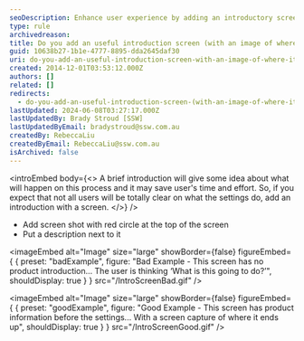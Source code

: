 ```yaml
---
seoDescription: Enhance user experience by adding an introductory screen with a screenshot and description, providing insight into the settings process and its purpose.
type: rule
archivedreason:
title: Do you add an useful introduction screen (with an image of where it is going) prior to settings?
guid: 10638b27-1b1e-4777-8895-dda2645daf30
uri: do-you-add-an-useful-introduction-screen-with-an-image-of-where-it-is-going-prior-to-settings
created: 2014-12-01T03:53:12.000Z
authors: []
related: []
redirects:
  - do-you-add-an-useful-introduction-screen-(with-an-image-of-where-it-is-going)-prior-to-settings
lastUpdated: 2024-06-08T03:27:17.000Z
lastUpdatedBy: Brady Stroud [SSW]
lastUpdatedByEmail: bradystroud@ssw.com.au
createdBy: RebeccaLiu
createdByEmail: RebeccaLiu@ssw.com.au
isArchived: false
---
```


<introEmbed
  body={<>
A brief introduction will give some idea about what will happen on this process and it may save user's time and effort. So, if you expect that not all users will be totally clear on what the settings do, add an introduction with a screen.
  </>}
/>
* Add screen shot with red circle at the top of the screen
* Put a description next to it

<imageEmbed
  alt="Image"
  size="large"
  showBorder={false}
  figureEmbed={ {
    preset: "badExample",
    figure: "Bad Example - This screen has no product introduction... The user is thinking ‘What is this going to do?’",
    shouldDisplay: true
  } }
  src="/IntroScreenBad.gif"
/>

<imageEmbed
  alt="Image"
  size="large"
  showBorder={false}
  figureEmbed={ {
    preset: "goodExample",
    figure: "Good Example - This screen has product information before the settings... With a screen capture of where it ends up",
    shouldDisplay: true
  } }
  src="/IntroScreenGood.gif"
/>
